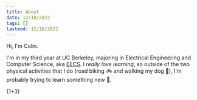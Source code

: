```yaml
---
title: About
date: 12/18/2022
tags: []
lastmod: 12/18/2022
---
```


Hi, I'm Colin.

I'm in my third year at UC Berkeley, majoring in Electrical Engineering and Computer Science, aka [EECS](https://eecs.berkeley.edu/). I _really love learning_, so outside of the two physical activities that I do (road biking 🚲 and walking my dog 🐾), I'm probably trying to learn something new 🙂.

{1+3}


